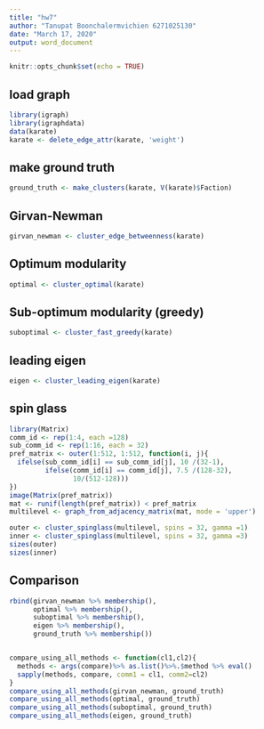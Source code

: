 ```yaml
---
title: "hw7"
author: "Tanupat Boonchalermvichien 6271025130"
date: "March 17, 2020"
output: word_document
---
```


```r
knitr::opts_chunk$set(echo = TRUE)
```

## load graph

```r
library(igraph)
library(igraphdata)
data(karate)
karate <- delete_edge_attr(karate, 'weight')
```

## make ground truth

```r
ground_truth <- make_clusters(karate, V(karate)$Faction)
```

## Girvan-Newman
```r
girvan_newman <- cluster_edge_betweenness(karate)
```
## Optimum modularity
```r
optimal <- cluster_optimal(karate)

```
## Sub-optimum modularity (greedy)
```r
suboptimal <- cluster_fast_greedy(karate)

```
## leading eigen
```r
eigen <- cluster_leading_eigen(karate)

```
## spin glass
```r
library(Matrix)
comm_id <- rep(1:4, each =128)
sub_comm_id <- rep(1:16, each = 32)
pref_matrix <- outer(1:512, 1:512, function(i, j){
  ifelse(sub_comm_id[i] == sub_comm_id[j], 10 /(32-1), 
         ifelse(comm_id[i] == comm_id[j], 7.5 /(128-32),
                10/(512-128)))
})
image(Matrix(pref_matrix))
mat <- runif(length(pref_matrix)) < pref_matrix
multilevel <- graph_from_adjacency_matrix(mat, mode = 'upper')

outer <- cluster_spinglass(multilevel, spins = 32, gamma =1)
inner <- cluster_spinglass(multilevel, spins = 32, gamma =3)
sizes(outer)
sizes(inner)
```

## Comparison
```r
rbind(girvan_newman %>% membership(),
      optimal %>% membership(),
      suboptimal %>% membership(),
      eigen %>% membership(),
      ground_truth %>% membership())


compare_using_all_methods <- function(cl1,cl2){
  methods <- args(compare)%>% as.list()%>%.$method %>% eval()
  sapply(methods, compare, comm1 = cl1, comm2=cl2)
}
compare_using_all_methods(girvan_newman, ground_truth)
compare_using_all_methods(optimal, ground_truth)
compare_using_all_methods(suboptimal, ground_truth)
compare_using_all_methods(eigen, ground_truth)


```